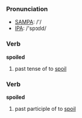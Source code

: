 === Pronunciation ===
*[[w:SAMPA|SAMPA]]: /'/
*[[w:IPA|IPA]]: /'spɔɪld/

=== Verb ===

'''spoiled'''

# past tense of to [[spoil]]


=== Verb ===

'''spoiled'''

# past participle of to [[spoil]]